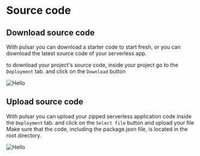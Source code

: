 
# Source code

## Download source code

With pulsar you can download a starter code to start fresh, or you can download the latest source code of your serverless app.

to download your project's source code, inside your project go to the `Deployment` tab. and click on the `Download` button

<Image src="/images/deployment-tab.png" alt="Hello" width={500} height={500} />

## Upload source code

With pulsar you can upload your zipped serverless application code 
inside the `Deployment` tab. and click on the `Select file` button and upload your file
<Callout>
Make sure that the code, including the package.json file, is located in the root directory.
</Callout>

<Image src="/images/deployment-tab.png" alt="Hello" width={500} height={500} />